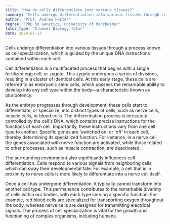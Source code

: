 ```yaml
---
title: "How do cells differentiate into various tissues?"
summary: "Cells undergo differentiation into various tissues through cell specialization, driven by their unique DNA instructions. This process is essential for the formation and function of diverse biological structures."
author: "Prof. Andrew Foster"
degree: "PhD in Genetics, University of Manchester"
tutor_type: "A-Level Biology Tutor"
date: 2024-07-13
---
```


Cells undergo differentiation into various tissues through a process known as cell specialization, which is guided by the unique DNA instructions contained within each cell.

Cell differentiation is a multifaceted process that begins with a single fertilized egg cell, or zygote. This zygote undergoes a series of divisions, resulting in a cluster of identical cells. At this early stage, these cells are referred to as embryonic stem cells, which possess the remarkable ability to develop into any cell type within the body—a characteristic known as pluripotency.

As the embryo progresses through development, these cells start to differentiate, or specialize, into distinct types of cells, such as nerve cells, muscle cells, or blood cells. The differentiation process is intricately controlled by the cell's DNA, which contains precise instructions for the functions of each cell. Importantly, these instructions vary from one cell type to another. Specific genes are 'switched on' or 'off' in each cell, thereby determining its specialized function. For instance, in a nerve cell, the genes associated with nerve function are activated, while those related to other processes, such as muscle contraction, are deactivated.

The surrounding environment also significantly influences cell differentiation. Cells respond to various signals from neighboring cells, which can sway their developmental fate. For example, a cell that is in proximity to nerve cells is more likely to differentiate into a nerve cell itself.

Once a cell has undergone differentiation, it typically cannot transform into another cell type. This permanence contributes to the remarkable diversity of cells within our bodies, with each type serving a specific function. For example, red blood cells are specialized for transporting oxygen throughout the body, whereas nerve cells are designed for transmitting electrical signals. The process of cell specialization is vital for the growth and functioning of complex organisms, including humans.
    
